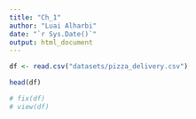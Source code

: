 ```yaml
---
title: "Ch_1"
author: "Luai Alharbi"
date: "`r Sys.Date()`"
output: html_document
---
```


```r
df <- read.csv("datasets/pizza_delivery.csv")

head(df)

# fix(df)
# view(df)
```


